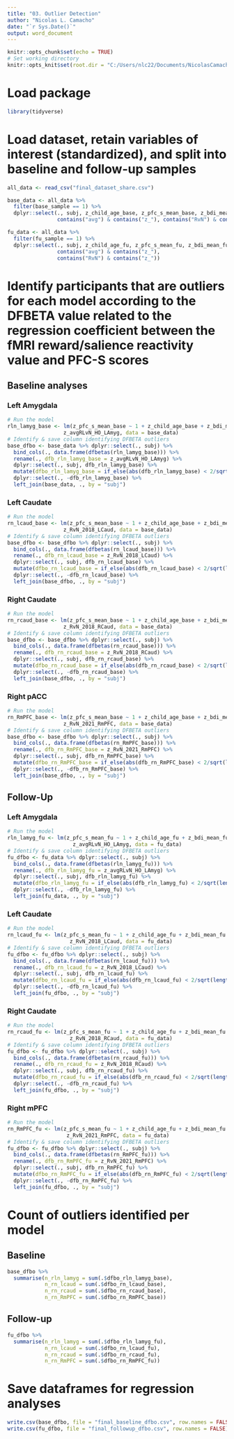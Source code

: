 ---
title: "03. Outlier Detection"
author: "Nicolas L. Camacho"
date: "`r Sys.Date()`"
output: word_document
---

```{r setup, include=FALSE}
knitr::opts_chunk$set(echo = TRUE)
# Set working directory
knitr::opts_knit$set(root.dir = "C:/Users/nlc22/Documents/NicolasCamacho/fmri_reward/analysis_data")
```

# Load package
```{r, message = FALSE, warning = FALSE}
library(tidyverse)
```

# Load dataset, retain variables of interest (standardized), and split into baseline and follow-up samples
```{r, message = FALSE}
all_data <- read_csv("final_dataset_share.csv")

base_data <- all_data %>% 
  filter(base_sample == 1) %>% 
  dplyr::select(., subj, z_child_age_base, z_pfc_s_mean_base, z_bdi_mean_base, 
                contains("avg") & contains("z_"), contains("RvN") & contains("z_"))

fu_data <- all_data %>% 
  filter(fu_sample == 1) %>% 
  dplyr::select(., subj, z_child_age_fu, z_pfc_s_mean_fu, z_bdi_mean_fu,
                contains("avg") & contains("z_"), 
                contains("RvN") & contains("z_"))
```

# Identify participants that are outliers for each model according to the DFBETA value related to the regression coefficient between the fMRI reward/salience reactivity value and PFC-S scores

## Baseline analyses

### Left Amygdala
```{r}
# Run the model
rln_lamyg_base <- lm(z_pfc_s_mean_base ~ 1 + z_child_age_base + z_bdi_mean_base +
                  z_avgRLvN_HO_LAmyg, data = base_data)
# Identify & save column identifying DFBETA outliers
base_dfbo <- base_data %>% dplyr::select(., subj) %>%
  bind_cols(., data.frame(dfbetas(rln_lamyg_base))) %>% 
  rename(., dfb_rln_lamyg_base = z_avgRLvN_HO_LAmyg) %>%
  dplyr::select(., subj, dfb_rln_lamyg_base) %>% 
  mutate(dfbo_rln_lamyg_base = if_else(abs(dfb_rln_lamyg_base) < 2/sqrt(length(.$subj)), 0, 1)) %>%
  dplyr::select(., -dfb_rln_lamyg_base) %>% 
  left_join(base_data, ., by = "subj")
```

### Left Caudate
```{r}
# Run the model
rn_lcaud_base <- lm(z_pfc_s_mean_base ~ 1 + z_child_age_base + z_bdi_mean_base +
                  z_RvN_2018_LCaud, data = base_data)
# Identify & save column identifying DFBETA outliers
base_dfbo <- base_dfbo %>% dplyr::select(., subj) %>%
  bind_cols(., data.frame(dfbetas(rn_lcaud_base))) %>% 
  rename(., dfb_rn_lcaud_base = z_RvN_2018_LCaud) %>%
  dplyr::select(., subj, dfb_rn_lcaud_base) %>% 
  mutate(dfbo_rn_lcaud_base = if_else(abs(dfb_rn_lcaud_base) < 2/sqrt(length(.$subj)), 0, 1)) %>%
  dplyr::select(., -dfb_rn_lcaud_base) %>% 
  left_join(base_dfbo, ., by = "subj")
```

### Right Caudate
```{r}
# Run the model
rn_rcaud_base <- lm(z_pfc_s_mean_base ~ 1 + z_child_age_base + z_bdi_mean_base +
                  z_RvN_2018_RCaud, data = base_data)
# Identify & save column identifying DFBETA outliers
base_dfbo <- base_dfbo %>% dplyr::select(., subj) %>%
  bind_cols(., data.frame(dfbetas(rn_rcaud_base))) %>% 
  rename(., dfb_rn_rcaud_base = z_RvN_2018_RCaud) %>%
  dplyr::select(., subj, dfb_rn_rcaud_base) %>% 
  mutate(dfbo_rn_rcaud_base = if_else(abs(dfb_rn_rcaud_base) < 2/sqrt(length(.$subj)), 0, 1)) %>%
  dplyr::select(., -dfb_rn_rcaud_base) %>% 
  left_join(base_dfbo, ., by = "subj")
```

### Right pACC
```{r}
# Run the model
rn_RmPFC_base <- lm(z_pfc_s_mean_base ~ 1 + z_child_age_base + z_bdi_mean_base +
                  z_RvN_2021_RmPFC, data = base_data)
# Identify & save column identifying DFBETA outliers
base_dfbo <- base_dfbo %>% dplyr::select(., subj) %>%
  bind_cols(., data.frame(dfbetas(rn_RmPFC_base))) %>% 
  rename(., dfb_rn_RmPFC_base = z_RvN_2021_RmPFC) %>%
  dplyr::select(., subj, dfb_rn_RmPFC_base) %>% 
  mutate(dfbo_rn_RmPFC_base = if_else(abs(dfb_rn_RmPFC_base) < 2/sqrt(length(.$subj)), 0, 1)) %>%
  dplyr::select(., -dfb_rn_RmPFC_base) %>% 
  left_join(base_dfbo, ., by = "subj")
```

## Follow-Up

### Left Amygdala
```{r}
# Run the model
rln_lamyg_fu <- lm(z_pfc_s_mean_fu ~ 1 + z_child_age_fu + z_bdi_mean_fu + 
                     z_avgRLvN_HO_LAmyg, data = fu_data)
# Identify & save column identifying DFBETA outliers
fu_dfbo <- fu_data %>% dplyr::select(., subj) %>%
  bind_cols(., data.frame(dfbetas(rln_lamyg_fu))) %>% 
  rename(., dfb_rln_lamyg_fu = z_avgRLvN_HO_LAmyg) %>%
  dplyr::select(., subj, dfb_rln_lamyg_fu) %>% 
  mutate(dfbo_rln_lamyg_fu = if_else(abs(dfb_rln_lamyg_fu) < 2/sqrt(length(.$subj)), 0, 1)) %>%
  dplyr::select(., -dfb_rln_lamyg_fu) %>% 
  left_join(fu_data, ., by = "subj")
```

### Left Caudate
```{r}
# Run the model
rn_lcaud_fu <- lm(z_pfc_s_mean_fu ~ 1 + z_child_age_fu + z_bdi_mean_fu + 
                    z_RvN_2018_LCaud, data = fu_data)
# Identify & save column identifying DFBETA outliers
fu_dfbo <- fu_dfbo %>% dplyr::select(., subj) %>%
  bind_cols(., data.frame(dfbetas(rn_lcaud_fu))) %>% 
  rename(., dfb_rn_lcaud_fu = z_RvN_2018_LCaud) %>%
  dplyr::select(., subj, dfb_rn_lcaud_fu) %>% 
  mutate(dfbo_rn_lcaud_fu = if_else(abs(dfb_rn_lcaud_fu) < 2/sqrt(length(.$subj)), 0, 1)) %>%
  dplyr::select(., -dfb_rn_lcaud_fu) %>% 
  left_join(fu_dfbo, ., by = "subj")
```

### Right Caudate
```{r}
# Run the model
rn_rcaud_fu <- lm(z_pfc_s_mean_fu ~ 1 + z_child_age_fu + z_bdi_mean_fu + 
                    z_RvN_2018_RCaud, data = fu_data)
# Identify & save column identifying DFBETA outliers
fu_dfbo <- fu_dfbo %>% dplyr::select(., subj) %>%
  bind_cols(., data.frame(dfbetas(rn_rcaud_fu))) %>% 
  rename(., dfb_rn_rcaud_fu = z_RvN_2018_RCaud) %>%
  dplyr::select(., subj, dfb_rn_rcaud_fu) %>% 
  mutate(dfbo_rn_rcaud_fu = if_else(abs(dfb_rn_rcaud_fu) < 2/sqrt(length(.$subj)), 0, 1)) %>%
  dplyr::select(., -dfb_rn_rcaud_fu) %>% 
  left_join(fu_dfbo, ., by = "subj")
```

### Right mPFC
```{r}
# Run the model
rn_RmPFC_fu <- lm(z_pfc_s_mean_fu ~ 1 + z_child_age_fu + z_bdi_mean_fu + 
                   z_RvN_2021_RmPFC, data = fu_data)
# Identify & save column identifying DFBETA outliers
fu_dfbo <- fu_dfbo %>% dplyr::select(., subj) %>%
  bind_cols(., data.frame(dfbetas(rn_RmPFC_fu))) %>% 
  rename(., dfb_rn_RmPFC_fu = z_RvN_2021_RmPFC) %>%
  dplyr::select(., subj, dfb_rn_RmPFC_fu) %>% 
  mutate(dfbo_rn_RmPFC_fu = if_else(abs(dfb_rn_RmPFC_fu) < 2/sqrt(length(.$subj)), 0, 1)) %>%
  dplyr::select(., -dfb_rn_RmPFC_fu) %>% 
  left_join(fu_dfbo, ., by = "subj")
```

# Count of outliers identified per model

## Baseline
```{r}
base_dfbo %>% 
  summarise(n_rln_lamyg = sum(.$dfbo_rln_lamyg_base),
            n_rn_lcaud = sum(.$dfbo_rn_lcaud_base),
            n_rn_rcaud = sum(.$dfbo_rn_rcaud_base),
            n_rn_RmPFC = sum(.$dfbo_rn_RmPFC_base))
```

## Follow-up
```{r}
fu_dfbo %>% 
  summarise(n_rln_lamyg = sum(.$dfbo_rln_lamyg_fu),
            n_rn_lcaud = sum(.$dfbo_rn_lcaud_fu),
            n_rn_rcaud = sum(.$dfbo_rn_rcaud_fu),
            n_rn_RmPFC = sum(.$dfbo_rn_RmPFC_fu))
```

# Save dataframes for regression analyses
```{r}
write.csv(base_dfbo, file = "final_baseline_dfbo.csv", row.names = FALSE)
write.csv(fu_dfbo, file = "final_followup_dfbo.csv", row.names = FALSE)
```



